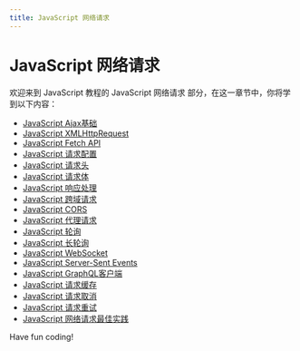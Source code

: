 ```yaml
---
title: JavaScript 网络请求
---
```


# JavaScript 网络请求

欢迎来到 JavaScript 教程的 JavaScript 网络请求 部分，在这一章节中，你将学到以下内容：

- [JavaScript Ajax基础](./0-javascript-ajax-basics.mdx)
- [JavaScript XMLHttpRequest](./1-javascript-xmlhttprequest.mdx)
- [JavaScript Fetch API](./2-javascript-fetch-api.mdx)
- [JavaScript 请求配置](./3-javascript-request-configuration.mdx)
- [JavaScript 请求头](./4-javascript-request-header.mdx)
- [JavaScript 请求体](./5-javascript-request-body.mdx)
- [JavaScript 响应处理](./6-javascript-response-processing.mdx)
- [JavaScript 跨域请求](./7-javascript-cross-domain-request.mdx)
- [JavaScript CORS](./8-javascript-cors.mdx)
- [JavaScript 代理请求](./9-javascript-proxy-request.mdx)
- [JavaScript 轮询](./10-javascript-polling.mdx)
- [JavaScript 长轮询](./11-javascript-long-polling.mdx)
- [JavaScript WebSocket](./12-javascript-websocket.mdx)
- [JavaScript Server-Sent Events](./13-javascript-server-sent-events.mdx)
- [JavaScript GraphQL客户端](./14-javascript-graphql-client.mdx)
- [JavaScript 请求缓存](./15-javascript-request-caching.mdx)
- [JavaScript 请求取消](./16-javascript-request-cancellation.mdx)
- [JavaScript 请求重试](./17-javascript-request-retry.mdx)
- [JavaScript 网络请求最佳实践](./18-javascript-network-request-best-practices.mdx)

Have fun coding!